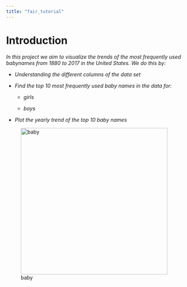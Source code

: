 ```yaml
---
title: "fair_tutorial"
---
```


# Introduction

*In this project we aim to visualize the trends of the most frequently used babynames from 1880 to 2017 in the United States. We do this by:*

-   *Understanding the different columns of the data set*

-   *Find the top 10 most frequently used baby names in the data for:*

    -   *girls*

    -   *boys*

-   *Plot the yearly trend of the top 10 baby names*

![baby](C:/Users/User/PhD/Study material/baby.png){fig-align="right" width=400}

```r

```
